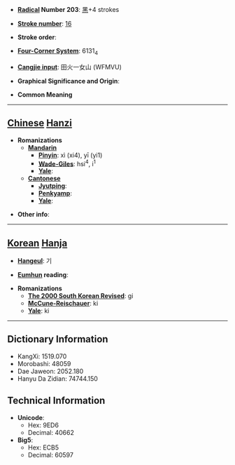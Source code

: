 * '''[[Wiktionary:Chinese radical index| Radical]] Number 203''': [[Wiktionary:Chinese radical index 黑|黑]]+4 strokes

* '''[[Wiktionary:Chinese total strokes index|Stroke number]]''': [[Wiktionary:Chinese total strokes index 16|16]]

* '''Stroke order''': 

* '''[[Wiktionary:Chinese four corner index|Four-Corner System]]''': 6131<sub>4</sub>

* '''[[Wiktionary:Chinese Cangjie index|Cangjie input]]''': 田火一女山 (WFMVU)

* '''Graphical Significance and Origin''': 

* '''Common Meaning'''

----

== [[Chinese]] [[Hanzi]] ==

* '''Romanizations'''
** '''[[Mandarin]]'''
*** '''[[Pinyin]]''': xì (xi4), yī (yi1)
*** '''[[Wade-Giles]]''': hsi<sup>4</sup>, i<sup>1</sup>
*** '''[[Yale]]''': 
** '''[[Cantonese]]'''
*** '''[[Jyutping]]''':
*** '''[[Penkyamp]]''': 
*** '''[[Yale]]''': 

* '''Other info''': 

----

== [[Korean]] [[Hanja]] ==

* '''[[Hangeul]]''': 기

* '''[[Eumhun]] reading''': 

* '''Romanizations'''
** '''[[The 2000 South Korean Revised Romanization|The 2000 South Korean Revised]]''': gi
** '''[[McCune-Reischauer]]''': ki
** '''[[Yale]]''': ki

----

== Dictionary Information ==

* KangXi: 1519.070
* Morobashi: 48059
* Dae Jaweon: 2052.180
* Hanyu Da Zidian: 74744.150

== Technical Information ==

* '''Unicode''':
** Hex: 9ED6
** Decimal: 40662
* '''Big5''':
** Hex: ECB5
** Decimal: 60597